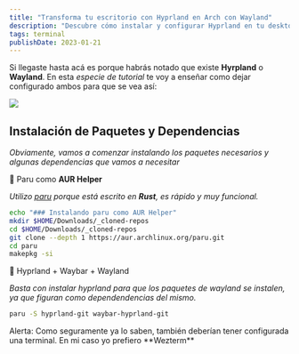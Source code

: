 ```yaml
---
title: "Transforma tu escritorio con Hyprland en Arch con Wayland"
description: "Descubre cómo instalar y configurar Hyprland en tu desktop Arch Linux con Wayland. Tips adicionales de Wayland incluidos."
tags: terminal 
publishDate: 2023-01-21
---
```



Si llegaste hasta acá es porque habrás notado que existe __Hyrpland__ o __Wayland__. En esta *especie de tutorial* te voy a enseñar como dejar configurado ambos para que se vea así:

![](/img_blog/hyprland.webp)


## Instalación de Paquetes y Dependencias

*Obviamente, vamos a comenzar instalando los paquetes necesarios y algunas dependencias que vamos a necesitar*

🔅 Paru como __AUR Helper__

*Utilizo [paru](https://github.com/Morganamilo/paru) porque está escrito en __Rust__, es rápido y muy funcional.*

~~~ bash
echo "### Instalando paru como AUR Helper"
mkdir $HOME/Downloads/_cloned-repos
cd $HOME/Downloads/_cloned-repos
git clone --depth 1 https://aur.archlinux.org/paru.git
cd paru
makepkg -si
~~~

🔅 Hyprland + Waybar + Wayland

*Basta con instalar hyprland para que los paquetes de wayland se instalen, ya que figuran como dependendencias del mismo.*

~~~ bash
paru -S hyprland-git waybar-hyprland-git
~~~

<Alert AlertType='warning'>
Alerta: Como seguramente ya lo saben, también deberían tener configurada una terminal. En mi caso yo prefiero **Wezterm**
</Alert>

